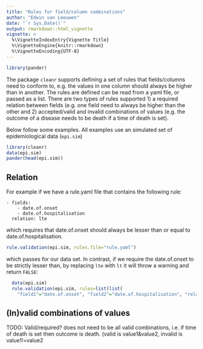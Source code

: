 ```yaml
---
title: "Rules for field/column combinations"
author: "Edwin van Leeuwen"
date: "`r Sys.Date()`"
output: rmarkdown::html_vignette
vignette: >
  %\VignetteIndexEntry{Vignette Title}
  %\VignetteEngine{knitr::rmarkdown}
  %\VignetteEncoding{UTF-8}
---
```


```r
library(pander)
```

The package `cleanr` supports defining a set of rules that fields/columns need to conform to, e.g. the values in one column should always be higher than in another. The rules are defined can be read from a yaml file, or passed as a list. There are two types of rules supported 1) a required relation between fields (e.g. one field need to always be higher than the other and 2) accepted/valid and invalid combinations of values (e.g. the outcome of a disease needs to be death if a time of death is set).

Below follow some examples. All examples use an simulated set of epidemiological data (`epi.sim`)
```r
library(cleanr)
data(epi.sim)
pander(head(epi.sim))
```

## Relation

For example if we have a rule.yaml file that contains the following rule:
```
- fields:
    - date.of.onset
    - date.of.hospitalisation
  relation: lte
```
which requires that date.of.onset should always be lesser than or equal to date.of.hospitalisation.
```r
rule.validation(epi.sim, rules.file="rule.yaml")
```
which passes for our data set. In contrast, if we require the date.of.onset to be strictly lesser than, by replacing `lte` with `lt` it will throw a warning and return `FALSE`:
```r
  data(epi.sim)
  rule.validation(epi.sim, rules=list(list(
    "field1"="date.of.onset", "field2"="date.of.hospitalisation", "relation"="lt" ) ) )
```

## (In)valid combinations of values

TODO: Valid/required? does not need to be all valid combinations, i.e. if time of death is set then outcome is death. (valid is value1&value2, invalid is value1!=value2
